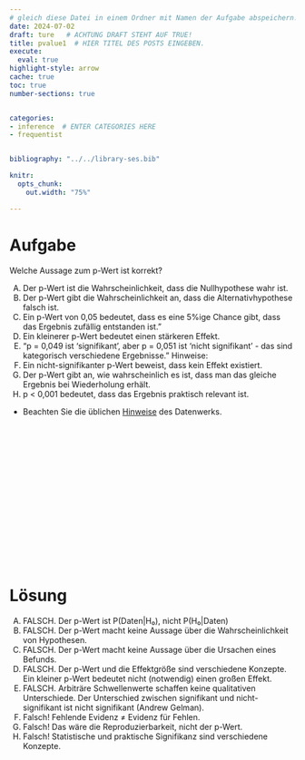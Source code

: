 ```yaml
---
# gleich diese Datei in einem Ordner mit Namen der Aufgabe abspeichern!
date: 2024-07-02
draft: ture   # ACHTUNG DRAFT STEHT AUF TRUE!
title: pvalue1  # HIER TITEL DES POSTS EINGEBEN.
execute: 
  eval: true 
highlight-style: arrow 
cache: true
toc: true
number-sections: true


categories:
- inference  # ENTER CATEGORIES HERE
- frequentist


bibliography: "../../library-ses.bib"

knitr:
  opts_chunk:
    out.width: "75%"

---
```






# Aufgabe 

Welche Aussage zum p-Wert ist korrekt?


A) Der p-Wert ist die Wahrscheinlichkeit, dass die Nullhypothese wahr ist.
B) Der p-Wert gibt die Wahrscheinlichkeit an, dass die Alternativhypothese falsch ist.
C) Ein p-Wert von 0,05 bedeutet, dass es eine 5%ige Chance gibt, dass das Ergebnis zufällig entstanden ist."
D) Ein kleinerer p-Wert bedeutet einen stärkeren Effekt.
E) "p = 0,049 ist 'signifikant', aber p = 0,051 ist 'nicht signifikant' - das sind kategorisch verschiedene Ergebnisse."
Hinweise:
F) Ein nicht-signifikanter p-Wert beweist, dass kein Effekt existiert.
G) Der p-Wert gibt an, wie wahrscheinlich es ist, dass man das gleiche Ergebnis bei Wiederholung erhält.
H) p < 0,001 bedeutet, dass das Ergebnis praktisch relevant ist.



- Beachten Sie die üblichen [Hinweise](https://datenwerk.netlify.app/hinweise) des Datenwerks.


</br>
</br>
</br>

</br>
</br>
</br>

</br>
</br>
</br>

</br>
</br>
</br>











# Lösung 


A) FALSCH. Der p-Wert ist P(Daten|H₀), nicht P(H₀|Daten)
B) FALSCH. Der p-Wert macht keine Aussage über die Wahrscheinlichkeit von Hypothesen.
C) FALSCH. Der p-Wert macht keine Aussage über die Ursachen eines Befunds.
D) FALSCH. Der p-Wert und die Effektgröße sind verschiedene Konzepte. Ein kleiner p-Wert bedeutet nicht (notwendig) einen großen Effekt.
E) FALSCH. Arbiträre Schwellenwerte schaffen keine qualitativen Unterschiede. Der Unterschied zwischen signifikant und nicht-signifikant ist nicht signifikant (Andrew Gelman).
F) Falsch! Fehlende Evidenz ≠ Evidenz für Fehlen.
G) Falsch! Das wäre die Reproduzierbarkeit, nicht der p-Wert.
H) Falsch! Statistische und praktische Signifikanz sind verschiedene Konzepte.

